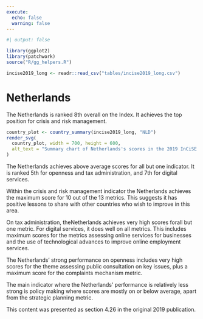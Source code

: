 ```yaml
---
execute:
  echo: false
  warning: false
---
```


<!-- DO NOT EDIT THIS FILE --->
<!-- AUTO GENERATED FROM r/generate_country_qmd.r --->

```r
#| output: false

library(ggplot2)
library(patchwork)
source("R/gg_helpers.R")

incise2019_long <- readr::read_csv("tables/incise2019_long.csv")

```

# Netherlands {#sec-country-nld .unnumbered}

:::{.lead}
The Netherlands is ranked 8th overall on the Index. It achieves the top position
for crisis and risk management.
:::

```r
country_plot <- country_summary(incise2019_long, "NLD")
render_svg(
  country_plot, width = 700, height = 600,
  alt_text = "Summary chart of Netherlands's scores in the 2019 InCiSE index."
)
```

The Netherlands achieves above average scores for all but one indicator. It is
ranked 5th for openness and tax administration, and 7th for digital services.

Within the crisis and risk management indicator the Netherlands achieves the
maximum score for 10 out of the 13 metrics. This suggests it has positive
lessons to share with other countries who wish to improve in this area.

On tax administration, theNetherlands achieves very high scores forall but one
metric. For digital services, it does well on all metrics. This includes
maximum scores for the metrics assessing online services for businesses and
the use of technological advances to improve online employment services.

The Netherlands' strong performance on openness includes very high scores for
the theme assessing public consultation on key issues, plus a maximum score for
the complaints mechanism metric.

The main indicator where the Netherlands' performance is relatively less strong
is policy making where scores are mostly on or below average, apart from the
strategic planning metric.

::: {.callout-note .crf title="Cross-referencing note" icon="false"}
This content was presented as section 4.26 in the original 2019 publication.
:::
